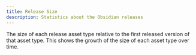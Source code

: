 ```yaml
---
title: Release Size
description: Statistics about the Obsidian releases
---
```



The size of each release asset type relative to the first released version of that asset type.
This shows the growth of the size of each asset type over time.

<ReleasesGrowthSize />
